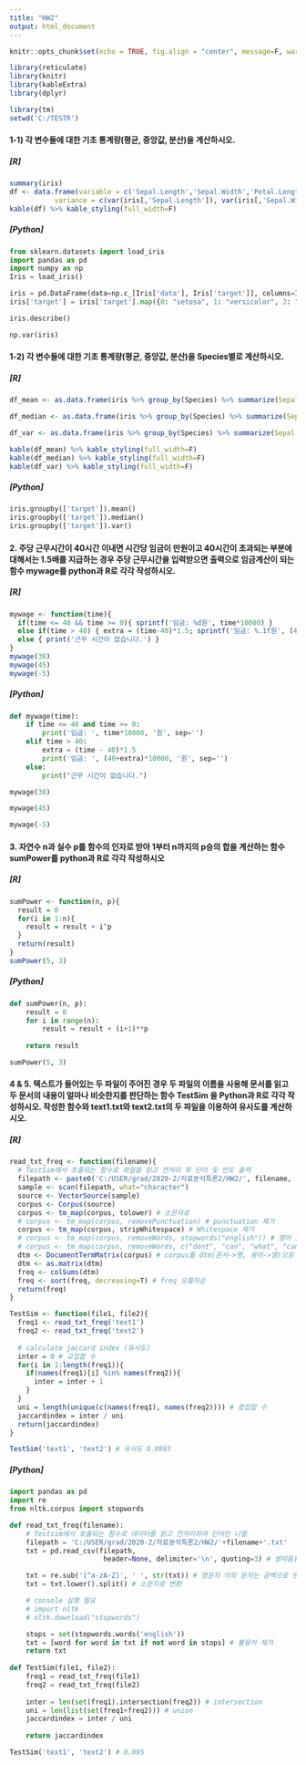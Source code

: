 ```yaml
---
title: "HW2"
output: html_document
---
```


```r
knitr::opts_chunk$set(echo = TRUE, fig.align = "center", message=F, warning=F, fig.height = 4.5)

library(reticulate)
library(knitr)
library(kableExtra)
library(dplyr)

library(tm)
setwd('C:/TESTR')
```

#### 1-1) 각 변수들에 대한 기초 통계량(평균, 중앙값, 분산)을 계산하시오. <br>
##### [R]
```r
summary(iris)
df <- data.frame(variable = c('Sepal.Length','Sepal.Width','Petal.Length','Petal.Width'),
           variance = c(var(iris[,'Sepal.Length']), var(iris[,'Sepal.Width']), var(iris[,'Petal.Length']), var(iris[,'Petal.Width'])))
kable(df) %>% kable_styling(full_width=F)
```  

##### [Python]
```python
from sklearn.datasets import load_iris
import pandas as pd
import numpy as np
Iris = load_iris()

iris = pd.DataFrame(data=np.c_[Iris['data'], Iris['target']], columns=Iris['feature_names']+['target'])
iris['target'] = iris['target'].map({0: "setosa", 1: "versicolor", 2: "virginica"})

iris.describe()

np.var(iris)
```  


#### 1-2) 각 변수들에 대한 기초 통계량(평균, 중앙값, 분산)을 Species별로 계산하시오.<br>
##### [R]
```r
df_mean <- as.data.frame(iris %>% group_by(Species) %>% summarize(Sepal.Length.mean=mean(Sepal.Length), Sepal.Width.mean=mean(Sepal.Width), Petal.Length.mean=mean(Petal.Length), Petal.Width.mean=mean(Petal.Width), Sepal.Length.median=median(Sepal.Length)))

df_median <- as.data.frame(iris %>% group_by(Species) %>% summarize(Sepal.Length.median=median(Sepal.Length), Sepal.Width.median=median(Sepal.Width), Petal.Length.median=median(Petal.Length), Petal.Width.median=median(Petal.Width), Sepal.Length.median=median(Sepal.Length)))

df_var <- as.data.frame(iris %>% group_by(Species) %>% summarize(Sepal.Length.var=var(Sepal.Length), Sepal.Width.var=var(Sepal.Width), Petal.Length.var=var(Petal.Length), Petal.Width.var=var(Petal.Width), Sepal.Length.var=var(Sepal.Length)))

kable(df_mean) %>% kable_styling(full_width=F)
kable(df_median) %>% kable_styling(full_width=F)
kable(df_var) %>% kable_styling(full_width=F)
```  

##### [Python]
```python
iris.groupby(['target']).mean()
iris.groupby(['target']).median()
iris.groupby(['target']).var()
```  


#### 2. 주당 근무시간이 40시간 이내면 시간당 임금이 만원이고 40시간이 초과되는 부분에 대해서는 1.5배를 지급하는 경우 주당 근무시간을 입력받으면 출력으로 임금계산이 되는 함수 mywage를 python과 R로 각각 작성하시오.<br>
##### [R]
```r
mywage <- function(time){
  if(time <= 40 && time >= 0){ sprintf('임금: %d원', time*10000) }
  else if(time > 40) { extra = (time-40)*1.5; sprintf('임금: %.1f원', (40+extra)*10000) }
  else { print('근무 시간이 없습니다.') }
}
mywage(30)
mywage(45)
mywage(-5)
```  

##### [Python]
```python
def mywage(time):
    if time <= 40 and time >= 0:
        print('임금: ', time*10000, '원', sep='')
    elif time > 40:
        extra = (time - 40)*1.5
        print('임금: ', (40+extra)*10000, '원', sep='')
    else:
        print("근무 시간이 없습니다.")

mywage(30)

mywage(45)

mywage(-5)
```  


#### 3. 자연수 n과 실수 p를 함수의 인자로 받아 1부터 n까지의 p승의 합을 계산하는 함수 sumPower를 python과 R로 각각 작성하시오 <br>
##### [R]
```r
sumPower <- function(n, p){
  result = 0
  for(i in 1:n){
    result = result + i^p
  }
  return(result)
}
sumPower(5, 3)
```  

##### [Python]
```python
def sumPower(n, p):
    result = 0
    for i in range(n):
        result = result + (i+1)**p
        
    return result

sumPower(5, 3)
```  


#### 4 & 5. 텍스트가 들어있는 두 파일이 주어진 경우 두 파일의 이름을 사용해 문서를 읽고 두 문서의 내용이 얼마나 비슷한지를 판단하는 함수 TestSim 을 Python과 R로 각각 작성하시오. 작성한 함수와 text1.txt와 text2.txt의 두 파일을 이용하여 유사도를 계산하시오. <br>
##### [R]
```r
read_txt_freq <- function(filename){
  # TestSim에서 호출되는 함수로 파일을 읽고 전처리 후 단어 및 빈도 출력
  filepath <- paste0('C:/USER/grad/2020-2/자료분석특론2/HW2/', filename, '.txt', sep='')
  sample <- scan(filepath, what="character")
  source <- VectorSource(sample)
  corpus <- Corpus(source)
  corpus <- tm_map(corpus, tolower) # 소문자로
  # corpus <- tm_map(corpus, removePunctuation) # punctuation 제거
  corpus <- tm_map(corpus, stripWhitespace) # Whitespace 제거
  # corpus <- tm_map(corpus, removeWords, stopwords("english")) # 영어 불용어
  # corpus <- tm_map(corpus, removeWords, c("dont", "can", "what", "cant")) # 특정 단어
  dtm <- DocumentTermMatrix(corpus) # corpus를 dtm(문서->행, 용어->열)으로 변환, 출현빈도 counting
  dtm <- as.matrix(dtm)
  freq <- colSums(dtm)
  freq <- sort(freq, decreasing=T) # freq 오름차순
  return(freq)
}

TestSim <- function(file1, file2){
  freq1 <- read_txt_freq('text1')
  freq2 <- read_txt_freq('text2')
  
  # calculate jaccard index (유사도)
  inter = 0 # 교집합 수
  for(i in 1:length(freq1)){
    if(names(freq1)[i] %in% names(freq2)){ 
      inter = inter + 1 
    }
  }
  uni = length(unique(c(names(freq1), names(freq2)))) # 합집합 수
  jaccardindex = inter / uni
  return(jaccardindex)
}

TestSim('text1', 'text2') # 유사도 0.0993
```  
##### [Python]
```python
import pandas as pd
import re
from nltk.corpus import stopwords

def read_txt_freq(filename):
    # Testsim에서 호출되는 함수로 데이터를 읽고 전처리하여 단어만 나열
    filepath = 'C:/USER/grad/2020-2/자료분석특론2/HW2/'+filename+'.txt'
    txt = pd.read_csv(filepath,
                       header=None, delimiter='\n', quoting=3) # 쌍따옴표 무시

    txt = re.sub('[^a-zA-Z]', ' ', str(txt)) # 영문자 이외 문자는 공백으로 변환
    txt = txt.lower().split() # 소문자로 변환

    # console 실행 필요
    # import nltk
    # nltk.download("stopwords")

    stops = set(stopwords.words('english'))
    txt = [word for word in txt if not word in stops] # 불용어 제거
    return txt
    
def TestSim(file1, file2):
    freq1 = read_txt_freq(file1)
    freq2 = read_txt_freq(file2)
    
    inter = len(set(freq1).intersection(freq2)) # intersection
    uni = len(list(set(freq1+freq2))) # union
    jaccardindex = inter / uni
    
    return jaccardindex

TestSim('text1', 'text2') # 0.095
```


